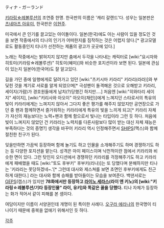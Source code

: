 ティナ・ガーランド

[[키라링☆레볼루션]]의 조연중 한명. 한국판의 이름은 '캐리 갈랜드'다. 성우는 일본판은 [[츠네마츠 아유미]], 한국판은 [[이현주]].

미국에서 큰 인기를 끌고있는 아이돌이다. 일본(한국)에도 아는 사람이 있을 정도인 것을 보면 작중에서의 티나의 인기가 어떠한지를 짐작하는 것은 어렵지 않다.[* 광고모델로도 활동중인지 티나가 선전하는 제품의 광고가 곳곳에 있다.]

노래는 작중에서는 밝혀지지 않지만 춤에서 두각을 나타내는 캐릭터로 [wiki:"요시자와 히토미(키라링☆레볼루션)" 히토미(혜미)]와 비슷한 포지션이라 보면 된다. 일본에 관심이 있는지 일본어(한국어)도 잘 알고있다.

길을 가던 중에 일행에게로 달려가고 있던 [wiki:"츠키시마 키라리" 키라리(라라)]와 부딫힌 것을 계기로 서로를 알게 되었으며[* 극성팬이 돌격해온 것으로 오해받고 키라리, 세이지(가람)가 경호원들에게 납치(?)당했긴 하지만….] 처음엔 [wiki:"히와타리 세이지" 세이지], [wiki:"키리사와 아오이" 아오이(채린)]에게 느껴지던 스타로서의 특유의 빛이 키라리에게는 느껴지지 않아서 그다지 좋은 평가를 해주지 않았지만 공연장으로 가던 중 팬과 함께하면서 즐거워하는 키라리에게 특유의 빛을 느끼게 되고[* 키라리 자체가 자신의 재능보다는 노력+팬과 함께 함으로서 빛나는 타입이라 그런 듯 하다. 처음에 빛이 느껴지지 않았던 건 키라리는 노력치를 다른사람보다 많이 받는 대신 자체 재능은 부족하다는 것의 증명?] 생각을 바꾸어 키라리 역시 인정해주면서 [[SHIPS]](맥스)와 함께 절친한 친구가 된다.

잊을만하면 가끔씩 등장하며 함께 놀기도 하고 인물을 소개해주기도 하며 경쟁하기도 하는 등 다양한 포지션을 맡는다. 성격은 마이 페이스이며 낙천적이란 점에서 키라리와 비슷한 면이 있다. 그런 탓인지 오디션에서 경쟁하던 키라리를 걱정해주기도 하고 키라리에게 패배했을 때도 [wiki:"토도 후부키" 후부키(리나)]는 또 당했다며 분해하지만 티나는 '키라리는 못당하겠네~.'[* 그런데 대사와 제스쳐를 보면 초면인 후부키에게도 친근하게 대한다.] 라는 대사와 함께 승패를 받아들이는 모습을 보여준다. 백댄서로는 [[GEPS]](캡스)가 있지만 '''78화에서만 등장하고 [[라이노 세라스]](라이 앤 키노)의 [wiki:"키라링☆레볼루션/기타 등장인물" 라이, 유키]와 똑같은 꼴을 당했다.''' 티나 자체가 등장하는 화가 적어서 같이 피해를 본 셈이다.

여담이지만 이름이 서양권인데 개명이 된 특이한 사례다. [[오구라 에리나]]의 한국명이 티나이기 때문에 중복을 없애기 위해서인 듯 하다. 

[[각주]]
